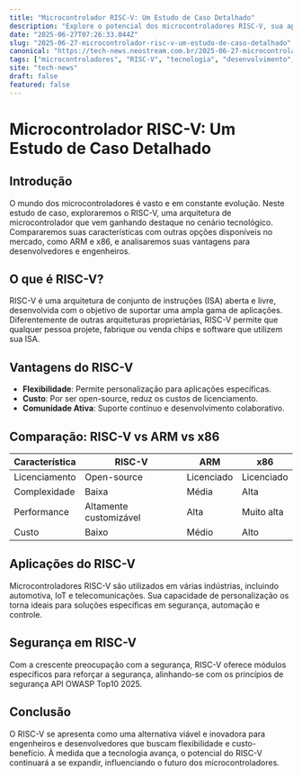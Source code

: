 ```yaml
---
title: "Microcontrolador RISC-V: Um Estudo de Caso Detalhado"
description: "Explore o potencial dos microcontroladores RISC-V, sua aplicação em projetos modernos e a comparação com outras tecnologias no campo de desenvolvimento."
date: "2025-06-27T07:26:33.044Z"
slug: "2025-06-27-microcontrolador-risc-v-um-estudo-de-caso-detalhado"
canonical: "https://tech-news.neostream.com.br/2025-06-27-microcontrolador-risc-v-um-estudo-de-caso-detalhado"
tags: ["microcontroladores", "RISC-V", "tecnologia", "desenvolvimento", "inovação"]
site: "tech-news"
draft: false
featured: false
---
```


# Microcontrolador RISC-V: Um Estudo de Caso Detalhado

## Introdução

O mundo dos microcontroladores é vasto e em constante evolução. Neste estudo de caso, exploraremos o RISC-V, uma arquitetura de microcontrolador que vem ganhando destaque no cenário tecnológico. Compararemos suas características com outras opções disponíveis no mercado, como ARM e x86, e analisaremos suas vantagens para desenvolvedores e engenheiros.

## O que é RISC-V?

RISC-V é uma arquitetura de conjunto de instruções (ISA) aberta e livre, desenvolvida com o objetivo de suportar uma ampla gama de aplicações. Diferentemente de outras arquiteturas proprietárias, RISC-V permite que qualquer pessoa projete, fabrique ou venda chips e software que utilizem sua ISA.

## Vantagens do RISC-V

- **Flexibilidade**: Permite personalização para aplicações específicas.
- **Custo**: Por ser open-source, reduz os custos de licenciamento.
- **Comunidade Ativa**: Suporte contínuo e desenvolvimento colaborativo.

## Comparação: RISC-V vs ARM vs x86

| Característica | RISC-V | ARM | x86 |
|----------------|--------|-----|-----|
| Licenciamento  | Open-source | Licenciado | Licenciado |
| Complexidade   | Baixa | Média | Alta |
| Performance    | Altamente customizável | Alta | Muito alta |
| Custo          | Baixo | Médio | Alto |

## Aplicações do RISC-V

Microcontroladores RISC-V são utilizados em várias indústrias, incluindo automotiva, IoT e telecomunicações. Sua capacidade de personalização os torna ideais para soluções específicas em segurança, automação e controle.

## Segurança em RISC-V

Com a crescente preocupação com a segurança, RISC-V oferece módulos específicos para reforçar a segurança, alinhando-se com os princípios de segurança API OWASP Top10 2025.

## Conclusão

O RISC-V se apresenta como uma alternativa viável e inovadora para engenheiros e desenvolvedores que buscam flexibilidade e custo-benefício. À medida que a tecnologia avança, o potencial do RISC-V continuará a se expandir, influenciando o futuro dos microcontroladores.